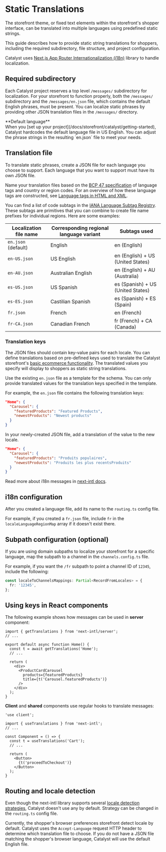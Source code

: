 # Static Translations

The storefront theme, or fixed text elements within the storefront's shopper interface, can be translated into multiple languages using predefined static strings.

This guide describes how to provide static string translations for shoppers, including the required subdirectory, file structure, and project configuration.

Catalyst uses [Next.js App Router Internationalization (i18n)](https://next-intl-docs.vercel.app/docs/getting-started/app-router) library to handle localization.

## Required subdirectory

Each Catalyst project reserves a top level `/messages/` subdirectory for localization.
For your storefront to function properly, both the `/messages/` subdirectory and the `/messages/en.json` file, which contains the default English phrases, must be present.
You can localize static phrases by providing other JSON translation files in the `/messages/` directory.

<Callout type="info">
**Default language**<br />
When you [set up your project](/docs/storefront/catalyst/getting-started), Catalyst hardcodes the default language file in US English. You can adjust the phrase strings in the resulting `en.json` file to meet your needs.
</Callout>

## Translation file

To translate static phrases, create a JSON file for each language you choose to support. Each language that you want to support must have its own JSON file.

Name your translation files based on the [BCP 47 specification](https://tools.ietf.org/html/bcp47) of language tags and country or region codes. For an overview of how these language tags are constructed, see [Language tags in HTML and XML](http://www.w3.org/International/articles/language-tags/).

You can find a list of code subtags in the [IANA Language Subtag Registry](http://www.iana.org/assignments/language-subtag-registry). These subtags are primitives that you can combine to create file name prefixes for individual regions. Here are some examples:

| Localization file name | Corresponding regional language variant | Subtags used |
| ----------- | ----------- | ----------- |
| `en.json` (default) | English | en (English) |
| `en-US.json` | US English | en (English) + US (United States) |
| `en-AU.json` | Australian English | en (English) + AU (Australia) |
| `es-US.json` | US Spanish | es (Spanish) + US (United States) |
| `es-ES.json` | Castilian Spanish | es (Spanish) + ES (Spain) |
| `fr.json` | French | en (French) |
| `fr-CA.json` | Canadian French | fr (French) + CA (Canada) |

### Translation keys

The JSON files should contain key-value pairs for each locale. You can define translations based on pre-defined keys used to translate the Catalyst storefront's [basic ecommerce functionality](/docs#ecommerce-functionality). The translated values you specify will display to shoppers as static string translations.

Use the existing `en.json` file as a template for the schema. You can only provide translated values for the translation keys specified in the template.

For example, the `en.json` file contains the following translation keys:

```json
"Home": {
  "Carousel": {
    "featuredProducts": "Featured Products",
    "newestProducts": "Newest products"
  }
}
```

In your newly-created JSON file, add a translation of the value to the new locale.

```json
"Home": {
  "Carousel": {
    "featuredProducts": "Produits populaires",
    "newestProducts": "Produits les plus recentsProduits"
  }
}
```

Read more about i18n messages in [next-intl docs](https://next-intl-docs.vercel.app/docs/usage/messages).

## i18n configuration

After you created a language file, add its name to the `routing.ts` config file.

For example, if you created a `fr.json` file, include `fr` in the `localeLanguageRegionMap` array if it doesn't exist there.

## Subpath configuration (optional)

If you are using domain subpaths to localize your storefront for a specific language, map the subpath to a channel in the `channels.config.ts` file.

For example, if you want the `/fr` subpath to point a channel ID of `12345`, include the following:

```ts
const localeToChannelsMappings: Partial<RecordFromLocales> = {
  fr: '12345',
};
```

## Using keys in React components

The following example shows how messages can be used in **server** component:

```tsx
import { getTranslations } from 'next-intl/server';
// ...

export default async function Home() {
  const t = await getTranslations('Home');
  // ...

  return (
    <div>
      <ProductCardCarousel
        products={featuredProducts}
        title={t('Carousel.featuredProducts')}
      />
    </div>
  );
}
```

**Client** and **shared** components use regular hooks to translate messages:

```tsx
'use client';

import { useTranslations } from 'next-intl';
// ...

const Component = () => {
  const t = useTranslations('Cart');
  // ...

  return (
    <Button>
      {t('proceedToCheckout')}
    </Button>
  );
}
```

## Routing and locale detection

Even though the next-intl library supports several [locale detection strategies](https://next-intl-docs.vercel.app/docs/routing/middleware#strategies), Catalyst doesn't use any by default. Strategy can be changed in the `routing.ts` config file.

Currently, the shopper's browser preferences storefront detect locale by default. Catalyst uses the `Accept-Language` request HTTP header to determine which translation file to choose. If you do not have a JSON file matching the shopper's browser language, Catalyst will use the default English file.
